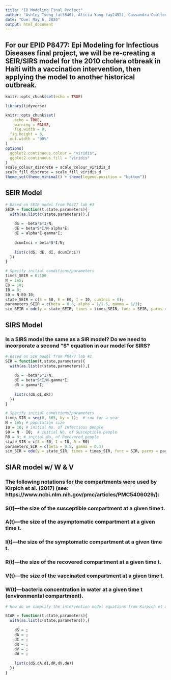 ```yaml
---
title: "ID Modeling Final Project"
author: "Ashley Tseng (at3346), Alicia Yang (ay2452), Cassandra Coulter (cc4347), and Christopher Armbruster (cwa2118)"
date: "Due: May 6, 2020"
output: html_document
---
```


## For our EPID P8477: Epi Modeling for Infectious Diseases final project, we will be re-creating a SEIR/SIRS model for the 2010 cholera otbreak in Haiti with a vaccination intervention, then applying the model to another historical outbreak.

```r
knitr::opts_chunk$set(echo = TRUE)

library(tidyverse)

knitr::opts_chunk$set(
	echo = TRUE,
	warning = FALSE,
	fig.width = 8, 
  fig.height = 6,
  out.width = "90%"
)
options(
  ggplot2.continuous.colour = "viridis",
  ggplot2.continuous.fill = "viridis"
)
scale_colour_discrete = scale_colour_viridis_d
scale_fill_discrete = scale_fill_viridis_d
theme_set(theme_minimal() + theme(legend.position = "bottom"))
```


## SEIR Model
```r
# Based on SEIR model from P8477 lab #3
SEIR = function(t,state,parameters){
  with(as.list(c(state,parameters)),{
    
    dS = -beta*S*I/N;
    dE = beta*S*I/N-alpha*E;
    dI = alpha*E-gamma*I;
    
    dcumInci = beta*S*I/N;
    
    list(c(dS, dE, dI, dcumInci))
  })
}

# Specify initial conditions/parameters
times_SEIR = 0:100
N = 1e5; 
E0 = 10; 
I0 = 0; 
S0 = N-E0-I0;
state_SEIR = c(S = S0, E = E0, I = I0, cumInci = 0);
parameters_SEIR = c(beta = 0.6, alpha = 1/1.5, gamma = 1/3); 
sim_SEIR = ode(y = state_SEIR, times = times_SEIR, func = SEIR, parms = parameters_SEIR)
```



## SIRS Model
### Is a SIRS model the same as a SIR model? Do we need to incorporate a second "S" equation in our model for SIRS?
```r
# Based on SIR model from P8477 lab #2
SIR = function(t,state,parameters){
  with(as.list(c(state,parameters)),{
    
    dS = -beta*S*I/N;
    dI = beta*S*I/N-gamma*I;
    dR = gamma*I;
    
    list(c(dS,dI,dR))
  })
}

# Specify initial conditions/parameters
times_SIR = seq(0, 365, by = 1);  # run for a year
N = 1e5; # population size
I0 = 10; # initial No. of Infectious people
S0 = N - I0;  # initial No. of Susceptible people
R0 = 0; # initial No. of Recovered people
state_SIR = c(S = S0, I = I0, R = R0)
parameters_SIR = c(beta = 0.5, gamma = 0.3)
sim_SIR = ode(y = state_SIR, times = times_SIR, func = SIR, parms = parameters_SIR)
```



## SIAR model w/ W & V

### The following notations for the compartments were used by Kirpich et al. (2017) (see: https://www.ncbi.nlm.nih.gov/pmc/articles/PMC5406029/):
### S(t)—the size of the susceptible compartment at a given time t.
### A(t)—the size of the asymptomatic compartment at a given time t.
### I(t)—the size of the symptomatic compartment at a given time t.
### R(t)—the size of the recovered compartment at a given time t.
### V(t)—the size of the vaccinated compartment at a given time t.
### W(t)—bacteria concentration in water at a given time t (environmental compartment).
```r
# How do we simplify the intervention model equations from Kirpich et al. (2017) so that we can code them in R Studio?

SIAR = function(t,state,parameters){
  with(as.list(c(state,parameters)),{
    
    dS = ;
    dA = ;
    dI = ;
    dR = ;
    dV = ;
    dW = ;
    
    list(c(dS,dA,dI,dR,dV,dW))
  })
}
```

